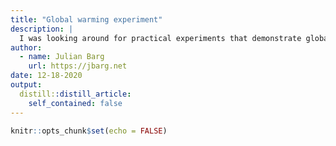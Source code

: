 ```yaml
---
title: "Global warming experiment"
description: |
  I was looking around for practical experiments that demonstrate global warming, and found [this wonderful short experiment by NASA](https://web.archive.org/web/20161118141122/https://glory.gsfc.nasa.gov/globalwarmingexperiment.html).
author:
  - name: Julian Barg
    url: https://jbarg.net
date: 12-18-2020
output:
  distill::distill_article:
    self_contained: false
---
```



```r
knitr::opts_chunk$set(echo = FALSE)
```

